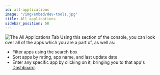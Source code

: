 ```yaml
---
id: all-applications
image: "/img/embed/dev-tools.jpg"
title: All applications
sidebar_position: 50
---
```


![The All Applications Tab](/assets/tools/developers-console/all-applications/index.jpg)
Using this section of the console, you can look over all of the apps which you are a part of, as well as:
- Filter apps using the search box
- Sort apps by rating, app name, and last update date
- Enter any specific app by clicking on it, bringing you to that app's [Dashboard](all-applications/dashboard).